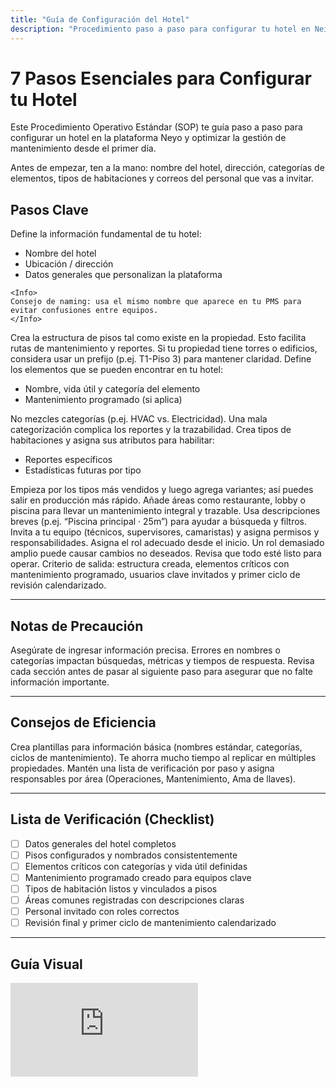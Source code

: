 ```yaml
---
title: "Guía de Configuración del Hotel"
description: "Procedimiento paso a paso para configurar tu hotel en Neio.io"
---
```


# 7 Pasos Esenciales para Configurar tu Hotel

Este Procedimiento Operativo Estándar (SOP) te guía paso a paso para configurar un hotel en la plataforma Neyo y optimizar la gestión de mantenimiento desde el primer día.

<Note>
Antes de empezar, ten a la mano: nombre del hotel, dirección, categorías de elementos, tipos de habitaciones y correos del personal que vas a invitar.
</Note>

## Pasos Clave

<Steps titleSize="h3">
  <Step title="Paso 1 · Configuración General" icon="building" iconType="solid" stepNumber={1}>
    Define la información fundamental de tu hotel:
    <ul>
      <li>Nombre del hotel</li>
      <li>Ubicación / dirección</li>
      <li>Datos generales que personalizan la plataforma</li>
    </ul>

    <Info>
    Consejo de naming: usa el mismo nombre que aparece en tu PMS para evitar confusiones entre equipos.
    </Info>
  </Step>

  <Step title="Paso 2 · Configurar Pisos" icon="layer-group" iconType="solid" stepNumber={2}>
    Crea la estructura de pisos tal como existe en la propiedad. Esto facilita rutas de mantenimiento y reportes.
    <Tip>
    Si tu propiedad tiene torres o edificios, considera usar un prefijo (p.ej. T1-Piso 3) para mantener claridad.
    </Tip>
  </Step>

  <Step title="Paso 3 · Configurar Elementos" icon="box-open" iconType="solid" stepNumber={3}>
    Define los elementos que se pueden encontrar en tu hotel:
    <ul>
      <li>Nombre, <Tooltip tip="Tiempo estimado antes de sustitución o overhaul.">vida útil</Tooltip> y categoría del elemento</li>
      <li><Tooltip tip="Actividades definidas por tiempo/uso, p.ej. trimestral o por horas de operación.">Mantenimiento programado</Tooltip> (si aplica)</li>
    </ul>
    <Warning>
    No mezcles categorías (p.ej. HVAC vs. Electricidad). Una mala categorización complica los reportes y la trazabilidad.
    </Warning>
  </Step>

  <Step title="Paso 4 · Configurar Habitaciones" icon="bed" stepNumber={4}>
    Crea tipos de habitaciones y asigna sus atributos para habilitar:
    <ul>
      <li>Reportes específicos</li>
      <li>Estadísticas futuras por tipo</li>
    </ul>
    <Tip>
    Empieza por los tipos más vendidos y luego agrega variantes; así puedes salir en producción más rápido.
    </Tip>
  </Step>

  <Step title="Paso 5 · Áreas Comunes" icon="border-all" iconType="solid" stepNumber={5}>
    Añade áreas como restaurante, lobby o piscina para llevar un mantenimiento integral y trazable.
    <Info>
    Usa descripciones breves (p.ej. “Piscina principal · 25m”) para ayudar a búsqueda y filtros.
    </Info>
  </Step>

  <Step title="Paso 6 · Agregar Personal" icon="users" stepNumber={6}>
    Invita a tu equipo (técnicos, supervisores, camaristas) y asigna permisos y responsabilidades.
    <Warning>
    Asigna el <Tooltip tip="Permisos de ver/crear/editar/borrar por módulo.">rol</Tooltip> adecuado desde el inicio. Un rol demasiado amplio puede causar cambios no deseados.
    </Warning>
  </Step>

  <Step title="Paso 7 · Finalización y Verificación" icon="circle-check" iconType="solid" stepNumber={7}>
    Revisa que todo esté listo para operar.
    <Check>
    Criterio de salida: estructura creada, elementos críticos con mantenimiento programado, usuarios clave invitados y primer ciclo de revisión calendarizado.
    </Check>
  </Step>
</Steps>

---

## Notas de Precaución

<Warning>
Asegúrate de ingresar información precisa. Errores en nombres o categorías impactan búsquedas, métricas y tiempos de respuesta.
</Warning>

<Info>
Revisa cada sección antes de pasar al siguiente paso para asegurar que no falte información importante.
</Info>

---

## Consejos de Eficiencia

<Tip>
Crea plantillas para información básica (nombres estándar, categorías, ciclos de mantenimiento). Te ahorra mucho tiempo al replicar en múltiples propiedades.
</Tip>

<Tip>
Mantén una <Tooltip tip="Lista rápida con casillas para validar que nada se te pasa.">lista de verificación</Tooltip> por paso y asigna responsables por área (Operaciones, Mantenimiento, Ama de llaves).
</Tip>

---

## Lista de Verificación (Checklist)

- [ ] Datos generales del hotel completos
- [ ] Pisos configurados y nombrados consistentemente
- [ ] Elementos críticos con categorías y vida útil definidas
- [ ] Mantenimiento programado creado para equipos clave
- [ ] Tipos de habitación listos y vinculados a pisos
- [ ] Áreas comunes registradas con descripciones claras
- [ ] Personal invitado con roles correctos
- [ ] Revisión final y primer ciclo de mantenimiento calendarizado

---

## Guía Visual

<iframe
  className="w-full aspect-video rounded-xl"
  src="https://www.loom.com/embed/04c68c1ccad54f0ba5b0fc589875f9f2"
  title="Configuración de hotel en NEIO"
  frameBorder="0"
  allow="accelerometer; autoplay; clipboard-write; encrypted-media; gyroscope; picture-in-picture"
  allowFullScreen
></iframe>
